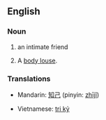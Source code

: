 ==English==

===Noun===
{{en-noun|sg=[[bosom]] [[friend]]}}

# an intimate friend
# {{slang|euphemism}} A [[body louse]].

===Translations===
{{trans-top|intimate friend}}
*Mandarin: [[知己]] (pinyin: [[zhījǐ]])
{{trans-mid}}
*Vietnamese: [[tri kỷ]]
{{trans-bottom}}